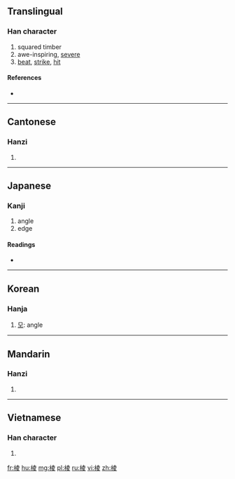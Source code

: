 {{also|稜}}
==Translingual==

===Han character===
{{Han char|rn=75|rad=木|as=08|sn=12|four=5404<sub>7</sub>|canj=木土金水 (DGCE)}}

# squared timber
# awe-inspiring, [[severe]]
# [[beat]], [[strike]], [[hit]]

====References====
* {{Han ref|kx=0534.160|dkj=14979|dj=0922.120|hdz=21224.010|uh=68F1|ud=26865|bh=D9B1|bd=55729}}

----

==Cantonese==

===Hanzi===
{{yue-hanzi|jyut=|y=ling4}}

# {{defn|lang=yue|sort=木08}}

----

==Japanese==

===Kanji===
{{ja-kanji|grade=|rs=木08}}

# angle
# edge

====Readings====
* {{ja-readings|on=[[ろう]] (rō), [[りょう]] (ryō), [[ちょう]] (chō)|kun=}}

----

==Korean==

===Hanja===
{{ko-hanja|hangeul=[[릉]]>[[능]]|eumhun=|rv=reung>neung|mr=rŭng>nŭng|y=lung>nung}}

# [[모]]: angle

----

==Mandarin==

===Hanzi===
{{cmn-hanzi|pin=[[lēng]] ([[leng1]]), [[léng]] ([[leng2]]), [[lèng]] ([[leng4]]), [[líng]] ([[ling2]])|wg=leng<sup>1</sup>, leng<sup>2</sup>, leng<sup>4</sup>, ling<sup>2</sup>}}

# {{defn|lang=cmn|sort=木08}}

----

==Vietnamese==

===Han character===
{{vi-hantu|[[lăng]], [[săng]], [[rừng]], [[dừng]]|rs=木08}}

# {{defn|lang=vi|sort=木08}}

[[fr:棱]]
[[hu:棱]]
[[mg:棱]]
[[pl:棱]]
[[ru:棱]]
[[vi:棱]]
[[zh:棱]]